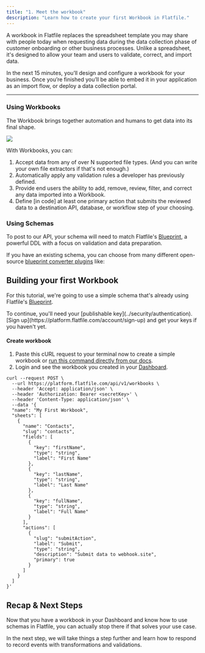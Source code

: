 ```yaml
---
title: "1. Meet the workbook"
description: "Learn how to create your first Workbook in Flatfile."
---
```

A workbook in Flatfile replaces the spreadsheet template you may share 
with people today when requesting data during the data collection phase 
of customer onboarding or other business processes. Unlike a spreadsheet, 
it's designed to allow your team and users to validate, correct, and import data.


In the next 15 minutes, you’ll design and configure a workbook 
for your business. Once you’re finished you’ll be able to embed it in your application 
as an import flow, or deploy a data collection portal.

---

### Using Workbooks

The Workbook brings together automation and humans to get data into its final shape. 

<img src="../images/quickstart/workbook.png" caption="The Flatfile Workbook"/>

With Workbooks, you can:
1. Accept data from any of over N supported file types. (And you can write your own file extractors if that's not enough.)
2. Automatically apply any validation rules a developer has previously defined.
3. Provide end users the ability to add, remove, review, filter, and correct any data imported into a Workbook.
4. Define [in code] at least one primary action that submits the reviewed data to a destination API, database, or workflow step of your choosing.


### Using Schemas

To post to our API, your schema will need to match Flatfile's <Tooltip tip="Learn more about Blueprint">[Blueprint](../blueprint/overview)</Tooltip>, a powerful DDL with a focus on validation and data preparation.  

If you have an existing schema, you can choose from many different open-source [blueprint converter plugins](https://plugins.flatfile.com) like:

<CardGroup cols={4}>
  <Card color="#CB3837" title="@flatfile/plugin-json-schema" icon="npm" href="https://plugins.flatfie.com">
  </Card>
  <Card color="#CB3837" title="@flatfile/plugin-sql-ddl" icon="npm" href="https://plugins.flatfie.com">
  </Card>
  <Card color="#CB3837" title="@flatfile/plugin-openapi" icon="npm" href="https://plugins.flatfie.com">
  </Card>
  <Card color="#CB3837" title="@flatfile/plugin-graphql" icon="npm" href="https://plugins.flatfie.com">
  </Card>
</CardGroup>

## Building your first Workbook

For this tutorial, we're going to use a simple schema 
that's already using Flatfile's <Tooltip tip="Learn more about Blueprint">[Blueprint](../blueprint/overview)</Tooltip>. 

<Warning>
To continue, you'll need your [publishable key](../security/authentication). [Sign up](https://platform.flatfile.com/account/sign-up) and get your keys if you haven't yet.
</Warning>

#### Create workbook 

1. Paste this cURL request to your terminal now to create a simple workbook or [run this command directly from our docs](https://flatfile.stoplight.io/docs/v10/branches/ashley-mulligan-sample-workbook/tjt005wdogklo-create-a-sample-workbook).
2. Login and see the workbook you created in your [Dashboard](https://platform.flatfile.com).

```shell Shell / cURL
curl --request POST \
  --url https://platform.flatfile.com/api/v1/workbooks \
  --header 'Accept: application/json' \
  --header 'Authorization: Bearer <secretKey>' \
  --header 'Content-Type: application/json' \
  --data '{
  "name": "My First Workbook",
  "sheets": [
    {
      "name": "Contacts",
      "slug": "contacts",
      "fields": [
        {
          "key": "firstName",
          "type": "string",
          "label": "First Name"
        },
        {
          "key": "lastName",
          "type": "string",
          "label": "Last Name"
        },
        {
          "key": "fullName",
          "type": "string",
          "label": "Full Name"
        }
      ],
      "actions": [
        {
          "slug": "submitAction",
          "label": "Submit",
          "type": "string",
          "description": "Submit data to webhook.site",
          "primary": true
        }
      ]
    }
  ]
}'
```

## Recap & Next Steps

Now that you have a workbook in your Dashboard and know how to use schemas in Flatfile, you can actually stop there if that solves your use case.

In the next step, we will take things a step further and learn how to respond to record events with transformations and validations.
